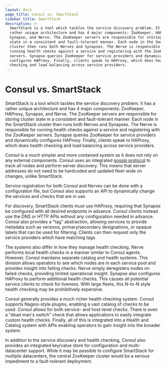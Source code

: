 ```yaml
---
layout: docs
page_title: Consul vs. SmartStack
sidebar_title: SmartStack
description: >-
  SmartStack is a tool which tackles the service discovery problem. It has a
  rather unique architecture and has 4 major components: ZooKeeper, HAProxy,
  Synapse, and Nerve. The ZooKeeper servers are responsible for storing cluster
  state in a consistent and fault-tolerant manner. Each node in the SmartStack
  cluster then runs both Nerves and Synapses. The Nerve is responsible for
  running health checks against a service and registering with the ZooKeeper
  servers. Synapse queries ZooKeeper for service providers and dynamically
  configures HAProxy. Finally, clients speak to HAProxy, which does health
  checking and load balancing across service providers.
---
```


# Consul vs. SmartStack

SmartStack is a tool which tackles the service discovery problem. It has a rather
unique architecture and has 4 major components: ZooKeeper, HAProxy, Synapse, and Nerve.
The ZooKeeper servers are responsible for storing cluster state in a consistent and
fault-tolerant manner. Each node in the SmartStack cluster then runs both Nerves and
Synapses. The Nerve is responsible for running health checks against a service and
registering with the ZooKeeper servers. Synapse queries ZooKeeper for service providers
and dynamically configures HAProxy. Finally, clients speak to HAProxy, which does
health checking and load balancing across service providers.

Consul is a much simpler and more contained system as it does not rely on any external
components. Consul uses an integrated [gossip protocol](/docs/internals/gossip)
to track all nodes and perform server discovery. This means that server addresses
do not need to be hardcoded and updated fleet-wide on changes, unlike SmartStack.

Service registration for both Consul and Nerves can be done with a configuration file,
but Consul also supports an API to dynamically change the services and checks that are
in use.

For discovery, SmartStack clients must use HAProxy, requiring that Synapse be
configured with all desired endpoints in advance. Consul clients instead
use the DNS or HTTP APIs without any configuration needed in advance. Consul
also provides a "tag" abstraction, allowing services to provide metadata such
as versions, primary/secondary designations, or opaque labels that can be used for
filtering. Clients can then request only the service providers which have
matching tags.

The systems also differ in how they manage health checking. Nerve performs local health
checks in a manner similar to Consul agents. However, Consul maintains separate catalog
and health systems. This division allows operators to see which nodes are in each service
pool and provides insight into failing checks. Nerve simply deregisters nodes on failed
checks, providing limited operational insight. Synapse also configures HAProxy to perform
additional health checks. This causes all potential service clients to check for
liveness. With large fleets, this N-to-N style health checking may be prohibitively
expensive.

Consul generally provides a much richer health checking system. Consul supports
Nagios-style plugins, enabling a vast catalog of checks to be used. Consul allows for
both service- and host-level checks. There is even a "dead man's switch" check that allows
applications to easily integrate custom health checks. Finally, all of this is integrated
into a Health and Catalog system with APIs enabling operators to gain insight into the
broader system.

In addition to the service discovery and health checking, Consul also provides
an integrated key/value store for configuration and multi-datacenter support.
While it may be possible to configure SmartStack for multiple datacenters,
the central ZooKeeper cluster would be a serious impediment to a fault-tolerant
deployment.

